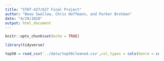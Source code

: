 ```yaml
---
title: "STAT-427/627 Final Project"
author: "Beau Swallow, Chris Hoffmann, and Parker Brotman"
date: "4/29/2020"
output: html_document
---
```


```r
knitr::opts_chunk$set(echo = TRUE)
```

```r
library(tidyverse)
```
```r
top50 = read_csv('../data/top50cleaned.csv',col_types = cols(Genre = col_factor()))
```

